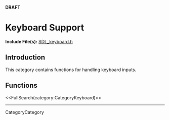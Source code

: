 <!-- #master-page:CategoryTemplate -->
<!-- #master-date:Unknown-Date -->
<!-- format wiki -->
<!-- language en -->
'''DRAFT'''

= Keyboard Support =

'''Include File(s):'''  [http://hg.libsdl.org/SDL/file/68dfd6df47da/include/SDL_keyboard.h SDL_keyboard.h]


== Introduction ==

This category contains functions for handling keyboard inputs.

== Functions ==

<<FullSearch(category:CategoryKeyboard)>>

----
CategoryCategory
